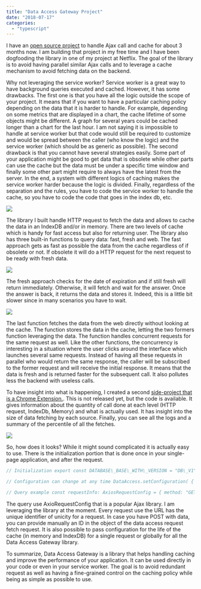 ```yaml
---
title: "Data Access Gateway Project"
date: "2018-07-17"
categories: 
  - "typescript"
---
```


I have an [open source project](https://github.com/MrDesjardins/dataaccessgateway) to handle Ajax call and cache for about 3 months now. I am building that project in my free time and I have been dogfooding the library in one of my project at Netflix. The goal of the library is to avoid having parallel similar Ajax calls and to leverage a cache mechanism to avoid fetching data on the backend.

Why not leveraging the service worker? Service worker is a great way to have background queries executed and cached. However, it has some drawbacks. The first one is that you have all the logic outside the scope of your project. It means that if you want to have a particular caching policy depending on the data that it is harder to handle. For example, depending on some metrics that are displayed in a chart, the cache lifetime of some objects might be different. A graph for several years could be cached longer than a chart for the last hour. I am not saying it is impossible to handle at service worker but that code would still be required to customize and would be spread between the caller (who know the logic) and the service worker (which should be as generic as possible). The second drawback is that you cannot have several strategies easily. Some part of your application might be good to get data that is obsolete while other parts can use the cache but the data must be under a specific time window and finally some other part might require to always have the latest from the server. In the end, a system with different logics of caching makes the service worker harder because the logic is divided. Finally, regardless of the separation and the rules, you have to code the service worker to handle the cache, so you have to code the code that goes in the index db, etc.

[![](https://patrickdesjardins.com/blog/wp-content/uploads/2018/07/fastFetchFlowDiagram-1.png)](https://patrickdesjardins.com/blog/?attachment_id=5875)

The library I built handle HTTP request to fetch the data and allows to cache the data in an IndexDB and/or in memory. There are two levels of cache which is handy for fast access but also for returning user. The library also has three built-in functions to query data: fast, fresh and web. The fast approach gets as fast as possible the data from the cache regardless of if obsolete or not. If obsolete it will do a HTTP request for the next request to be ready with fresh data.

[![](https://patrickdesjardins.com/blog/wp-content/uploads/2018/07/freshFetchFlowDiagram-1.png)](https://patrickdesjardins.com/blog/?attachment_id=5877)

The fresh approach checks for the date of expiration and if still fresh will return immediately. Otherwise, it will fetch and wait for the answer. Once the answer is back, it returns the data and stores it. Indeed, this is a little bit slower since in many scenarios you have to wait.

[![](https://patrickdesjardins.com/blog/wp-content/uploads/2018/07/fetchWebFlowDiagram-1.png)](https://patrickdesjardins.com/blog/?attachment_id=5876)

The last function fetches the data from the web directly without looking at the cache. The function stores the data in the cache, letting the two formers function leveraging the data. The function handles concurrent requests for the same request as well. Like the other functions, the concurrency is interesting in a situation where the user clicks around the interface which launches several same requests. Instead of having all these requests in parallel who would return the same response, the caller will be subscribed to the former request and will receive the initial response. It means that the data is fresh and is returned faster for the subsequent call. It also pollutes less the backend with useless calls.

To have insight into what is happening, I created a second [side-project that is a Chrome Extension.](https://github.com/MrDesjardins/dataaccessgatewaychromeextension). This is not released yet, but the code is available. It gives information about the quantity of call done at each level (HTTP request, IndexDb, Memory) and what is actually used. It has insight into the size of data fetching by each source. Finally, you can see all the logs and a summary of the percentile of all the fetches.

[![](https://patrickdesjardins.com/blog/wp-content/uploads/2018/07/AnimatedDAGExtension.gif)](https://patrickdesjardins.com/blog/?attachment_id=5879)

So, how does it looks? While it might sound complicated it is actually easy to use. There is the initialization portion that is done once in your single-page application, and after the request.

```typescript
// Initialization export const DATABASE\_BASE\_WITH\_VERSION = "DB\_V1"; export const DataAccess = DataAccessGateway(DATABASE\_BASE\_WITH\_VERSION);

// Configuration can change at any time DataAccess.setConfiguration( { isCacheEnabled: true, logError: (error: LogError) => { Log.trackError(error.error, "DataAccessError", error); }, } );

// Query example const requestInfo: AxiosRequestConfig = { method: "GET", url: "http://yoururl.com", }; const promise1 = DataAccess.fetchFast<YourEntityModel>({ request: requestInfo }).then((response) => { // Do here what ever you want return response.result; }).catch((error: AxiosError) => { // You can track error here throw error; }); 
``` 


The query use AxioRequestConfig that is a popular Ajax library. I am leveraging the library at the moment. Every request use the URL has the unique identifier of unicity for a request. In case you have POST with data, you can provide manually an ID in the object of the data access request fetch request. It is also possible to pass configuration for the life of the cache (in memory and IndexDB) for a single request or globally for all the Data Access Gateway library.

To summarize, Data Access Gateway is a library that helps handling caching and improve the performance of your application. It can be used directly in your code or even in your service worker. The goal is to avoid redundant request as well as having a fine-grained control on the caching policy while being as simple as possible to use.
